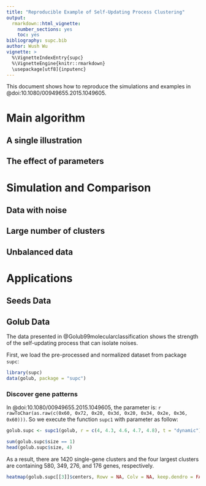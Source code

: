 ```yaml
---
title: "Reproducible Example of Self-Updating Process Clustering"
output: 
  rmarkdown::html_vignette:
    number_sections: yes
    toc: yes
bibliography: supc.bib
author: Wush Wu
vignette: >
  %\VignetteIndexEntry{supc}
  %\VignetteEngine{knitr::rmarkdown}
  \usepackage[utf8]{inputenc}
---
```


This document shows how to reproduce the simulations and examples in @doi:10.1080/00949655.2015.1049605.

# Main algorithm

## A single illustration

## The effect of parameters

# Simulation and Comparison

## Data with noise

## Large number of clusters

## Unbalanced data

# Applications

## Seeds Data

## Golub Data

The data presented in @Golub99molecularclassification shows the strength of the self-updating process that can isolate noises.

First, we load the pre-processed and normalized dataset from package `supc`:

```r
library(supc)
data(golub, package = "supc")
```

### Discover gene patterns

In @doi:10.1080/00949655.2015.1049605, the parameter is: `r rawToChar(as.raw(c(0x60, 0x72, 0x20, 0x3d, 0x20, 0x34, 0x2e, 0x36, 0x60)))`. So we execute the function `supc1` with parameter as follow:

```r
golub.supc <- supc1(golub, r = c(4, 4.3, 4.6, 4.7, 4.8), t = "dynamic")
```

```r
sum(golub.supc$size == 1)
head(golub.supc$size, 4)
```

As a result, there are 1420 single-gene clusters and the four largest clusters are containing 580, 349, 276, and 176 genes, respectively. 

```r
heatmap(golub.supc[[3]]$centers, Rowv = NA, Colv = NA, keep.dendro = FALSE, scale = "none", col = rainbow(256))
```
